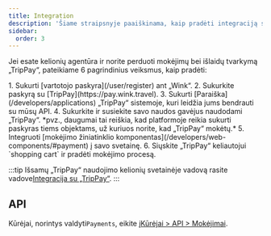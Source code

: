 ```yaml
---
title: Integration
description: 'Šiame straipsnyje paaiškinama, kaip pradėti integraciją su „TripPay“.'
sidebar:
  order: 3
---
```


Jei esate kelionių agentūra ir norite perduoti mokėjimų bei išlaidų tvarkymą „TripPay“, pateikiame 6 pagrindinius veiksmus, kaip pradėti:

<Steps>
  1. Sukurti [vartotojo paskyra](/user/register) ant „Wink“.
  2. Sukurkite paskyrą su [TripPay](https://pay.wink.travel).
  3. Sukurti [Paraiška](/developers/applications) „TripPay“ sistemoje, kuri leidžia jums bendrauti su mūsų API.
  4. Sukurkite ir susiekite savo naudos gavėjus naudodami „TripPay“. *pvz., daugumai tai reiškia, kad platformoje reikia sukurti paskyras tiems objektams, už kuriuos norite, kad „TripPay“ mokėtų.*
  5. Integruoti [mokėjimo žiniatinklio komponentas](/developers/web-components/#payment) į savo svetainę.
  6. Siųskite „TripPay“ keliautojui `shopping cart` ir pradėti mokėjimo procesą.
</Steps>


:::tip
Išsamų „TripPay“ naudojimo kelionių svetainėje vadovą rasite vadove[Integracija su „TripPay“](/guides/integrating-with-trip-pay).
:::

## API

Kūrėjai, norintys valdyti`Payments`, eikite į[Kūrėjai > API > Mokėjimai](/developers/apis/#payment-api).

